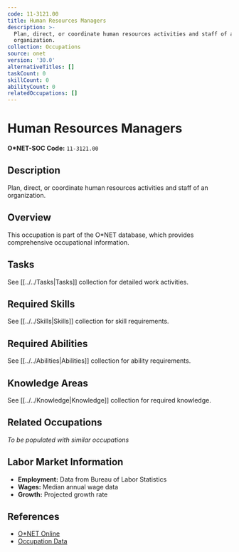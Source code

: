 ```yaml
---
code: 11-3121.00
title: Human Resources Managers
description: >-
  Plan, direct, or coordinate human resources activities and staff of an
  organization.
collection: Occupations
source: onet
version: '30.0'
alternativeTitles: []
taskCount: 0
skillCount: 0
abilityCount: 0
relatedOccupations: []
---
```

# Human Resources Managers

**O*NET-SOC Code:** `11-3121.00`

## Description

Plan, direct, or coordinate human resources activities and staff of an organization.

## Overview

This occupation is part of the O*NET database, which provides comprehensive occupational information.

## Tasks

See [[../../Tasks|Tasks]] collection for detailed work activities.

## Required Skills

See [[../../Skills|Skills]] collection for skill requirements.

## Required Abilities

See [[../../Abilities|Abilities]] collection for ability requirements.

## Knowledge Areas

See [[../../Knowledge|Knowledge]] collection for required knowledge.

## Related Occupations

*To be populated with similar occupations*

## Labor Market Information

- **Employment:** Data from Bureau of Labor Statistics
- **Wages:** Median annual wage data
- **Growth:** Projected growth rate

## References

- [O*NET Online](https://www.onetonline.org/link/summary/11-3121.00)
- [Occupation Data](https://www.onetcenter.org/)
